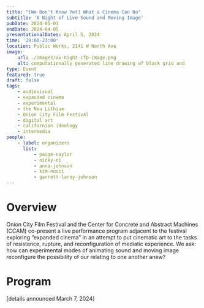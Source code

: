 ```yaml
---
title: "[We Don't Know Yet] What a Cinema Can Do"
subtitle: 'A Night of Live Sound and Moving Image'
pubDate: 2024-01-01
endDate: 2024-04-05
presentationalDates: April 5, 2024
time: '20:00-23:00'
location: Public Works, 2141 W North Ave
image:
    url: ./images/av-night-cfp-image.png
    alt: computationally generated line drawing of black grid and
type: Event
featured: true
draft: false
tags:
    - audiovisual
    - expanded cinema
    - experimental
    - the Neu Lithium
    - Onion City Film Festival
    - digital art
    - californian ideology
    - intermedia
people:
    - label: organizers
      list:
          - paige-naylor
          - nicky-ni
          - anna-johnson
          - kim-nucci
          - garrett-laroy-johnson
---
```



# Overview

Onion City Film Festival and the Center for Concrete and Abstract Machines (CCAM) co-present a live performance program adjacent to the festival exploring “expanded cinema” in an attempt to put cinematic art to the tasks of resistance, rupture, and reconfiguration of mediatic experience. We ask: how can experimental modes of animating sound and moving image reconfigure the possibility of our relating to one another anew?

# Program

<LinkButton
    text="CALL FOR PROPOSALS HERE"
    url="24-3-01-we-dont-know-what-a-cinema-can-do-sound-video-cfp"
/>

[details announced March 7, 2024]
